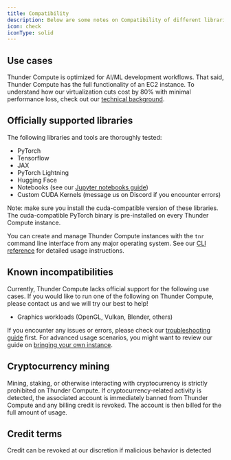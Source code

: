 ```yaml
---
title: Compatibility
description: Below are some notes on Compatibility of different libraries with Thunder Compute
icon: check
iconType: solid
---
```


## Use cases

Thunder Compute is optimized for AI/ML development workflows. That said, Thunder Compute has the full functionality of an EC2 instance. To understand how our virtualization cuts cost by 80% with minimal performance loss, check out our [technical background](https://www.thundercompute.com/blog/how-thunder-compute-works-gpu-over-tcp).

## Officially supported libraries

The following libraries and tools are thoroughly tested:

* PyTorch
* Tensorflow
* JAX
* PyTorch Lightning
* Hugging Face
* Notebooks (see our [Jupyter notebooks guide](/guides/running-jupyter-notebooks-on-thunder-compute))
* Custom CUDA Kernels (message us on Discord if you encounter errors)

Note: make sure you install the cuda-compatible version of these libraries. The cuda-compatible PyTorch binary is pre-installed on every Thunder Compute instance.

You can create and manage Thunder Compute instances with the `tnr` command line interface from any major operating system. See our [CLI reference](/docs/cli-reference) for detailed usage instructions.

## Known incompatibilities

Currently, Thunder Compute lacks official support for the following use cases. If you would like to run one of the following on Thunder Compute, please contact us and we will try our best to help!

* Graphics workloads (OpenGL, Vulkan, Blender, others)

If you encounter any issues or errors, please check our [troubleshooting guide](/docs/troubleshooting) first. For advanced usage scenarios, you might want to review our guide on [bringing your own instance](/docs/bring-your-own-instance).

## Cryptocurrency mining

Mining, staking, or otherwise interacting with cryptocurrency is strictly prohibited on Thunder Compute. If cryptocurrency-related activity is detected, the associated account is immediately banned from Thunder Compute and any billing credit is revoked. The account is then billed for the full amount of usage.

## Credit terms

Credit can be revoked at our discretion if malicious behavior is detected

